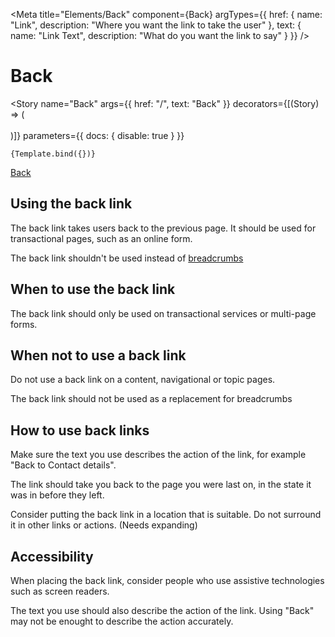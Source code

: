 
<Meta
    title="Elements/Back"
    component={Back}
    argTypes={{
        href: {
        name: "Link",
        description: "Where you want the link to take the user"
        },
        text: {
            name: "Link Text",
            description: "What do you want the link to say"
        }
    }}
/>


# Back

<Story
    name="Back"
    args={{
        href: "/",
        text: "Back"
    }}
    decorators={[(Story) => (      
        <Story />      
    )]}
    parameters={{
        docs: {
            disable: true
        }
    }}
>
    {Template.bind({})}
</Story>

<Canvas>
<a href="/" class="link-back">Back</a>
</Canvas>


## Using the back link

The back link takes users back to the previous page. It should be used for transactional pages, such as an online form.

The back link shouldn't be used instead of <a href="/docs/components-breadcrumbs--breadcrumbs">breadcrumbs</a>


## When to use the back link

The back link should only be used on transactional services or multi-page forms.

## When not to use a back link

Do not use a back link on a content, navigational or topic pages.

The back link should not be used as a replacement for breadcrumbs

## How to use back links

Make sure the text you use describes the action of the link, for example "Back to Contact details". 

The link should take you back to the page you were last on, in the state it was in before they left.

Consider putting the back link in a location that is suitable. Do not surround it in other links or actions. (Needs expanding)

## Accessibility

When placing the back link, consider people who use assistive technologies such as screen readers. 

The text you use should also describe the action of the link. Using "Back" may not be enought to describe the action accurately.
